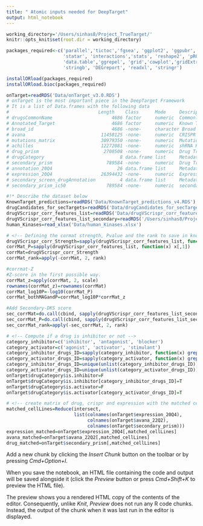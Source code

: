 ```yaml
---
title: " Atomic inputs needed for DeepTarget"
output: html_notebook
---
```


<!-- Set the working Directory -->
```r
working_directory='/Users/sinhas8/Project_TrueTarget/'
knitr::opts_knit$set(root.dir = working_directory)
```

<!-- Loading Libraries -->
```r
packages_required<-c('parallel','tictoc','fgsea', 'ggplot2', 'ggpubr',
                     'statar', 'interactions','stats', 'reshape2', 'pROC',
                     'data.table','ggrepel', 'grid','cowplot','gridExtra',
                     'stringb', 'DEGreport', 'readxl', 'stringr')

installORload(packages_required)
installORload.bioc(packages_required)
```
<!-- Load the necessary Data for to execute any data-->
<!-- Download this data using the following link -->
```r
onTarget=readRDS('Data/onTarget_v3.0.RDS')
# onTarget is the most important piece in the DeepTarget Framework
# It is a list of Data.frames with the following data
#                                 Length    Class      Mode     Description
# drugsCommonName                      4686 factor     numeric  Commonly used Drug Names
# Annotated_Target                     4686 factor     numeric  Known Targets of above drugs from Drugbank
# broad_id                             4686 -none-     character Broad designated unique Drug id (all screens use this ID)
# avana                            11458125 -none-     numeric  CRISPR KO profile of ~800 cell lines for 20K genes
# mutations_matrix                 30979350 -none-     numeric  Mutation binary matrix for ~2K cell lines; 0 is WT; 1 is mutated
# achilles                         12272081 -none-     numeric  shRNA KO profile of ~800 cell lines for 20K genes
# drug_prism                        2708508 -none-     numeric  Drug Treatment profile of ~5K drugs in 500 cell lines; 1 dosage
# drugCategory                            8 data.frame list     Metadata on drugs
# secondary_prism                    789584 -none-     numeric  Drug Treatment profile of ~5K drugs in 500 cell lines; AUC across 8 dosages
# annotation_20Q4                        26 data.frame list     Metadata of cellines
# expression_20Q4                  26394432 -none-     numeric  Expression profile of ~2K cell lines for 20K genes
# secondary_screen_drugAnnotation         4 data.frame list     Metadata of secondary Screen with 8 dosages
# secondary_prism_ic50               789584 -none-     numeric  secondary screen where drug response is measured using ic50 instead of AUC

#!* Describe the dataset below
KnownTarget_predictions=readRDS('Data/KnownTarget_predictions_v4.RDS')
drugCandidates_for_secTargets=readRDS('Data/drugCandidates_for_secTargets.RDS')
drugVScrispr_corr_features_list=readRDS('Data/drugVScrispr_corr_features_list.RDS')
drugVScrispr_corr_features_list_secondary=readRDS('/Users/sinhas8/Project_TrueTarget/Data/drugVScrispr_corr_features_list_secondary.RDS')
human_Kinases=read_xlsx('Data/human_Kinases.xlsx')
```
<!-- Preprocessing -->
<!-- Creating dataframes that would be required during analysis -->
```r
# <!-- Defining the cormat strength, Pvalue and the rank to save in known target prediction-->
drugVScrispr_corr_Strength=sapply(drugVScrispr_corr_features_list, function(x) x[,2])
corrMat_P=sapply(drugVScrispr_corr_features_list, function(x) x[,1])
corrMat=drugVScrispr_corr_Strength
corrMat_rank=apply(-corrMat, 2, rank)

#corrmat-Z
#Z-score in the first possible way.
corrMat_z=apply(corrMat, 2, scale)
rownames(corrMat_z)=rownames(corrMat)
corrMat_log10P=-log10(corrMat_P)
corrMat_bothMAGandP=corrMat_log10P*corrMat_z

#Add Secondary-DKS score
sec_corrMat=do.call(cbind, sapply(drugVScrispr_corr_features_list_secondary, function(x) err_handle(x[,2])))
sec_corrMat_P=do.call(cbind, sapply(drugVScrispr_corr_features_list_secondary, function(x) err_handle(x[,1])))
sec_corrMat_rank=apply(-sec_corrMat, 2, rank)

# <!-- Compute if a drug is inhibitor or not -->
category_inhibitor=c('inhibitor', 'antagonist', 'blocker')
category_activator=c('agonist', 'activator', 'stimulant')
category_inhibitor_drugs_ID=sapply(category_inhibitor, function(x) grep(x, onTarget$drugCategory$moa))
category_activator_drugs_ID=sapply(category_activator, function(x) grep(x, onTarget$drugCategory$moa))
category_inhibitor_drugs_ID=unique(unlist(category_inhibitor_drugs_ID))
category_activator_drugs_ID=unique(unlist(category_activator_drugs_ID))
onTarget$drugCategory$is.inhibitor=F
onTarget$drugCategory$is.inhibitor[category_inhibitor_drugs_ID]=T
onTarget$drugCategory$is.activator=F
onTarget$drugCategory$is.activator[category_activator_drugs_ID]=T

# <!-- create matrix of drug, crispr and expression with the matched cell lines -->
matched_cellLines=Reduce(intersect,
                         list(colnames(onTarget$expression_20Q4),
                              colnames(onTarget$avana_22Q2),
                              colnames(onTarget$secondary_prism)))
expression_matched=onTarget$expression_20Q4[,matched_cellLines]
avana_matched=onTarget$avana_22Q2[,matched_cellLines]
drug_matched=onTarget$secondary_prism[,matched_cellLines]
```
Add a new chunk by clicking the *Insert Chunk* button on the toolbar or by pressing *Cmd+Option+I*.

When you save the notebook, an HTML file containing the code and output will be saved alongside it (click the *Preview* button or press *Cmd+Shift+K* to preview the HTML file). 

The preview shows you a rendered HTML copy of the contents of the editor. Consequently, unlike *Knit*, *Preview* does not run any R code chunks. Instead, the output of the chunk when it was last run in the editor is displayed.